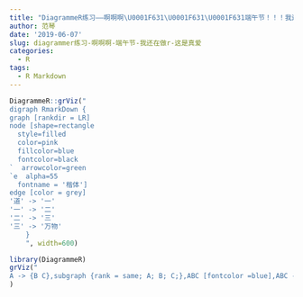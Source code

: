 ```yaml
---
title: "DiagrammeR练习——啊啊啊\U0001F631\U0001F631\U0001F631端午节！！！我还在做R，这是真爱！！！！！！"
author: 范琴
date: '2019-06-07'
slug: diagrammer练习-啊啊啊-端午节-我还在做r-这是真爱
categories:
  - R
tags:
  - R Markdown
---
```

```r
DiagrammeR::grViz("
digraph RmarkDown {
graph [rankdir = LR]
node [shape=rectangle
  style=filled
  color=pink
  fillcolor=blue
  fontcolor=black
`  arrowcolor=green
`e  alpha=55
  fontname = '楷体']
edge [color = grey]
'道' -> '一'
'一' -> '二'
'二' -> '三'
'三' -> '万物'
    }
    ", width=600)
```
```r
library(DiagrammeR)
grViz("
A -> {B C},subgraph {rank = same; A; B; C;},ABC [fontcolor =blue],ABC -> def [arrowhead = diamond]"
)
```

